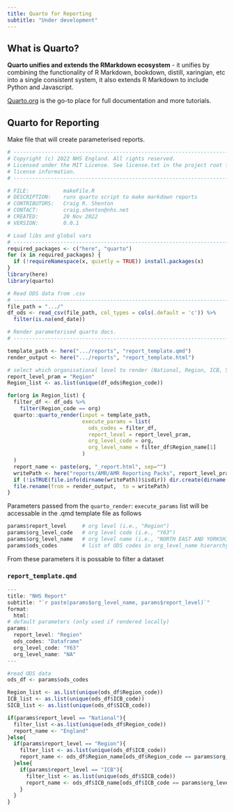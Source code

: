```yaml
---
title: Quarto for Reporting
subtitle: "Under development"
---
```


## What is Quarto?

**Quarto unifies and extends the RMarkdown ecosystem** - it unifies by combining the functionality of R Markdown, bookdown, distill, xaringian, etc into a single consistent system, it also extends R Markdown to include Python and Javascript.

[Quarto.org](https://quarto.org) is the go-to place for full documentation and more tutorials.

## Quarto for Reporting

Make file that will create parameterised reports.

```r
# -------------------------------------------------------------------------
# Copyright (c) 2022 NHS England. All rights reserved.
# Licensed under the MIT License. See license.txt in the project root for
# license information.
# -------------------------------------------------------------------------

# FILE:           makeFile.R
# DESCRIPTION:    runs quarto script to make markdown reports
# CONTRIBUTORS:   Craig R. Shenton
# CONTACT:        craig.shenton@nhs.net
# CREATED:        20 Nov 2022
# VERSION:        0.0.1

# Load libs and global vars
# -------------------------------------------------------------------------
required_packages <- c("here", "quarto")
for (x in required_packages) {
  if (!requireNamespace(x, quietly = TRUE)) install.packages(x)
}
library(here)
library(quarto)

# Read ODS data from .csv
# -------------------------------------------------------------------------
file_path = ".../"
df_ods <- read_csv(file_path, col_types = cols(.default = 'c')) %>%
  filter(is.na(end_date))

# Render parameterised quarto docs.
# -------------------------------------------------------------------------

template_path <- here(".../reports", "report_template.qmd")
render_output <- here(".../reports", "report_template.html")

# select which organisational level to render (National, Region, ICB, Sub-ICB)
report_level_pram = "Region"
Region_list <- as.list(unique(df_ods$Region_code))

for(org in Region_list) {
  filter_df <- df_ods %>%
    filter(Region_code == org)
  quarto::quarto_render(input = template_path,
                        execute_params = list(
                          ods_codes = filter_df,
                          report_level = report_level_pram,
                          org_level_code = org,
                          org_level_name = filter_df$Region_name[1]
                        )
  )
  report_name <- paste(org, "_report.html", sep="")
  writePath <- here("reports/AMR/AMR Reporting Packs", report_level_pram, report_name)
  if (!isTRUE(file.info(dirname(writePath))$isdir)) dir.create(dirname(writePath), recursive=TRUE)
  file.rename(from = render_output,  to = writePath)
}
```

Parameters passed from the `quarto_render`: `execute_params` list will be accessable in the .qmd template file as follows

```r
params$report_level     # org level (i.e., "Region")
params$org_level_code   # org level code (i.e., "Y63")
params$org_level_name   # org level name (i.e., "NORTH EAST AND YORKSHIRE")
params$ods_codes        # list of ODS codes in org_level_name hierarchy
```

From these parameters it is possable to filter a dataset

### `report_template.qmd`
```r
---
title: "NHS Report"
subtitle: "`r paste(params$org_level_name, params$report_level)`"
format:
  html:
# default parameters (only used if rendered locally)
params:
  report_level: "Region"
  ods_codes: "Dataframe"
  org_level_code: "Y63"
  org_level_name: "NA"
---
```

```r
#read ODS data
ods_df <- params$ods_codes

Region_list <- as.list(unique(ods_df$Region_code))
ICB_list <- as.list(unique(ods_df$ICB_code))
SICB_list <- as.list(unique(ods_df$SICB_code))

if(params$report_level == "National"){
  filter_list <-as.list(unique(ods_df$Region_code))
  report_name <- "England" 
}else{
  if(params$report_level == "Region"){
    filter_list <- as.list(unique(ods_df$ICB_code))
    report_name <- ods_df$Region_name[ods_df$Region_code == params$org_level_code]
  }else{
    if(params$report_level == "ICB"){
      filter_list <- as.list(unique(ods_df$SICB_code))
      report_name <- ods_df$ICB_name[ods_df$ICB_code == params$org_level_code]
    }
  }
}
```
